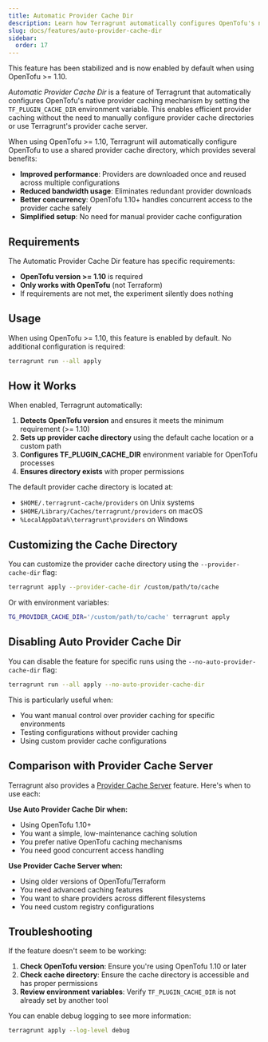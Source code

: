 ```yaml
---
title: Automatic Provider Cache Dir
description: Learn how Terragrunt automatically configures OpenTofu's native provider caching to improve performance and reduce bandwidth usage.
slug: docs/features/auto-provider-cache-dir
sidebar:
  order: 17
---
```


This feature has been stabilized and is now enabled by default when using OpenTofu >= 1.10.

*Automatic Provider Cache Dir* is a feature of Terragrunt that automatically configures OpenTofu's native provider caching mechanism by setting the `TF_PLUGIN_CACHE_DIR` environment variable. This enables efficient provider caching without the need to manually configure provider cache directories or use Terragrunt's provider cache server.

When using OpenTofu >= 1.10, Terragrunt will automatically configure OpenTofu to use a shared provider cache directory, which provides several benefits:

- **Improved performance**: Providers are downloaded once and reused across multiple configurations
- **Reduced bandwidth usage**: Eliminates redundant provider downloads
- **Better concurrency**: OpenTofu 1.10+ handles concurrent access to the provider cache safely
- **Simplified setup**: No need for manual provider cache configuration

## Requirements

The Automatic Provider Cache Dir feature has specific requirements:

- **OpenTofu version >= 1.10** is required
- **Only works with OpenTofu** (not Terraform)
- If requirements are not met, the experiment silently does nothing

## Usage

When using OpenTofu >= 1.10, this feature is enabled by default. No additional configuration is required:

```bash
terragrunt run --all apply
```

## How it Works

When enabled, Terragrunt automatically:

1. **Detects OpenTofu version** and ensures it meets the minimum requirement (>= 1.10)
2. **Sets up provider cache directory** using the default cache location or a custom path
3. **Configures TF_PLUGIN_CACHE_DIR** environment variable for OpenTofu processes
4. **Ensures directory exists** with proper permissions

The default provider cache directory is located at:

- `$HOME/.terragrunt-cache/providers` on Unix systems
- `$HOME/Library/Caches/terragrunt/providers` on macOS
- `%LocalAppData%\terragrunt\providers` on Windows

## Customizing the Cache Directory

You can customize the provider cache directory using the `--provider-cache-dir` flag:

```bash
terragrunt apply --provider-cache-dir /custom/path/to/cache
```

Or with environment variables:

```bash
TG_PROVIDER_CACHE_DIR='/custom/path/to/cache' terragrunt apply
```

## Disabling Auto Provider Cache Dir

You can disable the feature for specific runs using the `--no-auto-provider-cache-dir` flag:

```bash
terragrunt run --all apply --no-auto-provider-cache-dir
```

This is particularly useful when:
- You want manual control over provider caching for specific environments
- Testing configurations without provider caching
- Using custom provider cache configurations

## Comparison with Provider Cache Server

Terragrunt also provides a [Provider Cache Server](/docs/features/provider-cache-server) feature. Here's when to use each:

**Use Auto Provider Cache Dir when:**

- Using OpenTofu 1.10+
- You want a simple, low-maintenance caching solution
- You prefer native OpenTofu caching mechanisms
- You need good concurrent access handling

**Use Provider Cache Server when:**

- Using older versions of OpenTofu/Terraform
- You need advanced caching features
- You want to share providers across different filesystems
- You need custom registry configurations

## Troubleshooting

If the feature doesn't seem to be working:

1. **Check OpenTofu version**: Ensure you're using OpenTofu 1.10 or later
2. **Check cache directory**: Ensure the cache directory is accessible and has proper permissions
3. **Review environment variables**: Verify `TF_PLUGIN_CACHE_DIR` is not already set by another tool

You can enable debug logging to see more information:

```bash
terragrunt apply --log-level debug
```

